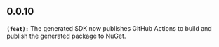 ## 0.0.10
**`(feat):`** The generated SDK now publishes GitHub Actions to build and publish the generated package to NuGet.


